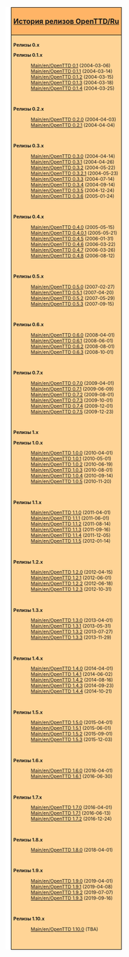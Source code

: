 {{en/-}}
<div style="float:right; padding-left:12px; background:#ffffff;">
<div style="border:1px solid #000000; background:#ffb466; padding:5px; -moz-border-radius-topleft:5px; -moz-border-radius-topright:5px; font-size: 12pt;">
<center><strong><font size="3">[[Main/ru/История релизов OpenTTD|История релизов OpenTTD/Ru]]</font></strong></center></div>
<div style="border:1px solid black; border-top-width: 0px; background:#ffd496; padding:5px; -moz-border-radius-bottomleft:5px; -moz-border-radius-bottomright:8px; font-size: 8pt;">

<div class="mw-collapsible {{#ifeq:{{{expand}}}|0.1| |mw-collapsed}}">
'''Релизы 0.x'''
<div class="mw-collapsible-content" style="clear:both">

<div class="mw-collapsible {{#ifeq:{{{expand}}}|0.1| |mw-collapsed}}">
'''Релизы 0.1.x'''
<div class="mw-collapsible-content" style="clear:both">
:[[Main/en/OpenTTD 0.1]] (2004-03-06)
:[[Main/en/OpenTTD 0.1.1]] (2004-03-14)
:[[Main/en/OpenTTD 0.1.2]] (2004-03-15)
:[[Main/en/OpenTTD 0.1.3]] (2004-03-18)
:[[Main/en/OpenTTD 0.1.4]] (2004-03-25)
<br/>
</div>
</div>

<div class="mw-collapsible {{#ifeq:{{{expand}}}|0.2| |mw-collapsed}}" style="clear:both">
'''Релизы 0.2.x'''
<div class="mw-collapsible-content">
:[[Main/en/OpenTTD 0.2.0]] (2004-04-03)
:[[Main/en/OpenTTD 0.2.1]] (2004-04-04)
<br/>
</div>
</div>

<div class="mw-collapsible {{#ifeq:{{{expand}}}|0.3| |mw-collapsed}}" style="clear:both">
'''Релизы 0.3.x'''
<div class="mw-collapsible-content">
:[[Main/en/OpenTTD 0.3.0]] (2004-04-14)
:[[Main/en/OpenTTD 0.3.1]] (2004-04-26)
:[[Main/en/OpenTTD 0.3.2]] (2004-05-22)
:[[Main/en/OpenTTD 0.3.2.1]] (2004-05-23)
:[[Main/en/OpenTTD 0.3.3]] (2004-07-14)
:[[Main/en/OpenTTD 0.3.4]] (2004-09-14)
:[[Main/en/OpenTTD 0.3.5]] (2004-12-24)
:[[Main/en/OpenTTD 0.3.6]] (2005-01-24)
<br/>
</div>
</div>

<div class="mw-collapsible {{#ifeq:{{{expand}}}|0.4| |mw-collapsed}}" style="clear:both">
'''Релизы 0.4.x'''
<div class="mw-collapsible-content">
:[[Main/en/OpenTTD 0.4.0]] (2005-05-15)
:[[Main/en/OpenTTD 0.4.0.1]] (2005-05-21)
:[[Main/en/OpenTTD 0.4.5]] (2006-01-31)
:[[Main/en/OpenTTD 0.4.6]] (2006-03-22)
:[[Main/en/OpenTTD 0.4.7]] (2006-03-26)
:[[Main/en/OpenTTD 0.4.8]] (2006-08-12)
<br/>
</div>
</div>

<div class="mw-collapsible {{#ifeq:{{{expand}}}|0.5| |mw-collapsed}}" style="clear:both">
'''Релизы 0.5.x'''
<div class="mw-collapsible-content">
:[[Main/en/OpenTTD 0.5.0]] (2007-02-27)
:[[Main/en/OpenTTD 0.5.1]] (2007-04-20)
:[[Main/en/OpenTTD 0.5.2]] (2007-05-29)
:[[Main/en/OpenTTD 0.5.3]] (2007-09-15)
<br/>
</div>
</div>

<div class="mw-collapsible {{#ifeq:{{{expand}}}|0.6| |mw-collapsed}}" style="clear:both">
'''Релизы 0.6.x'''
<div class="mw-collapsible-content">
:[[Main/en/OpenTTD 0.6.0]] (2008-04-01)
:[[Main/en/OpenTTD 0.6.1]] (2008-06-01)
:[[Main/en/OpenTTD 0.6.2]] (2008-08-01)
:[[Main/en/OpenTTD 0.6.3]] (2008-10-01)
<br/>
</div>
</div>

<div class="mw-collapsible {{#ifeq:{{{expand}}}|0.7| |mw-collapsed}}" style="clear:both">
'''Релизы 0.7.x'''
<div class="mw-collapsible-content">
:[[Main/en/OpenTTD 0.7.0]] (2009-04-01)
:[[Main/en/OpenTTD 0.7.1]] (2009-06-09)
:[[Main/en/OpenTTD 0.7.2]] (2009-08-01)
:[[Main/en/OpenTTD 0.7.3]] (2009-10-01)
:[[Main/en/OpenTTD 0.7.4]] (2009-12-01)
:[[Main/en/OpenTTD 0.7.5]] (2009-12-23)
<br/>
</div>
</div>

</div>
</div>

<div class="mw-collapsible {{#ifeq:{{{expand|1.0}}}|1.0| |mw-collapsed}}" style="clear:both">
'''Релизы 1.x'''
<div class="mw-collapsible-content">

<div class="mw-collapsible {{#ifeq:{{{expand}}}|1.0| |mw-collapsed}}" style="clear:both">
'''Релизы 1.0.x'''
<div class="mw-collapsible-content">
:[[Main/en/OpenTTD 1.0.0]] (2010-04-01)
:[[Main/en/OpenTTD 1.0.1]] (2010-05-01)
:[[Main/en/OpenTTD 1.0.2]] (2010-06-19)
:[[Main/en/OpenTTD 1.0.3]] (2010-08-01)
:[[Main/en/OpenTTD 1.0.4]] (2010-09-14)
:[[Main/en/OpenTTD 1.0.5]] (2010-11-20)
<br/>
</div>
</div>

<div class="mw-collapsible {{#ifeq:{{{expand}}}|1.1| |mw-collapsed}}" style="clear:both">
'''Релизы 1.1.x'''
<div class="mw-collapsible-content">
:[[Main/en/OpenTTD 1.1.0]] (2011-04-01)
:[[Main/en/OpenTTD 1.1.1]] (2011-06-01)
:[[Main/en/OpenTTD 1.1.2]] (2011-08-14)
:[[Main/en/OpenTTD 1.1.3]] (2011-09-16)
:[[Main/en/OpenTTD 1.1.4]] (2011-12-05)
:[[Main/en/OpenTTD 1.1.5]] (2012-01-14)
<br/>
</div>
</div>

<div class="mw-collapsible {{#ifeq:{{{expand}}}|1.2| |mw-collapsed}}" style="clear:both">
'''Релизы 1.2.x'''
<div class="mw-collapsible-content">
:[[Main/en/OpenTTD 1.2.0]] (2012-04-15)
:[[Main/en/OpenTTD 1.2.1]] (2012-06-01)
:[[Main/en/OpenTTD 1.2.2]] (2012-06-18)
:[[Main/en/OpenTTD 1.2.3]] (2012-10-31)
<br/>
</div>
</div>

<div class="mw-collapsible {{#ifeq:{{{expand}}}|1.3| |mw-collapsed}}" style="clear:both">
'''Релизы 1.3.x'''
<div class="mw-collapsible-content">
:[[Main/en/OpenTTD 1.3.0]] (2013-04-01)
:[[Main/en/OpenTTD 1.3.1]] (2013-05-31)
:[[Main/en/OpenTTD 1.3.2]] (2013-07-27)
:[[Main/en/OpenTTD 1.3.3]] (2013-11-29)
<br/>
</div>
</div>

<div class="mw-collapsible {{#ifeq:{{{expand}}}|1.4| |mw-collapsed}}" style="clear:both">
'''Релизы 1.4.x'''
<div class="mw-collapsible-content">
:[[Main/en/OpenTTD 1.4.0]] (2014-04-01)
:[[Main/en/OpenTTD 1.4.1]] (2014-06-02)
:[[Main/en/OpenTTD 1.4.2]] (2014-08-16)
:[[Main/en/OpenTTD 1.4.3]] (2014-09-23)
:[[Main/en/OpenTTD 1.4.4]] (2014-10-21)
<br/>
</div>
</div>

<div class="mw-collapsible {{#ifeq:{{{expand}}}|1.5| |mw-collapsed}}" style="clear:both">
'''Релизы 1.5.x'''
<div class="mw-collapsible-content">
:[[Main/en/OpenTTD 1.5.0]] (2015-04-01)
:[[Main/en/OpenTTD 1.5.1]] (2015-06-01)
:[[Main/en/OpenTTD 1.5.2]] (2015-09-01)
:[[Main/en/OpenTTD 1.5.3]] (2015-12-03)
<br/>
</div>
</div>

<div class="mw-collapsible {{#ifeq:{{{expand}}|1.6| |mw-collapsed}}" style="clear:both">
'''Релизы 1.6.x'''
<div class="mw-collapsible-content">
:[[Main/en/OpenTTD 1.6.0]] (2016-04-01)
:[[Main/en/OpenTTD 1.6.1]] (2016-06-30)
<br/>
</div>
</div>

<div class="mw-collapsible {{#ifeq:{{{expand}}}|1.7| |mw-collapsed}}" style="clear:both">
'''Релизы 1.7.x'''
<div class="mw-collapsible-content">
:[[Main/en/OpenTTD 1.7.0]] (2016-04-01)
:[[Main/en/OpenTTD 1.7.1]] (2016-06-13)
:[[Main/en/OpenTTD 1.7.2]] (2016-12-24)
<br/>
</div>
</div>

<div class="mw-collapsible {{#ifeq:{{{expand}}}|1.8| |mw-collapsed}}" style="clear:both">
'''Релизы 1.8.x'''
<div class="mw-collapsible-content">
:[[Main/en/OpenTTD 1.8.0]] (2018-04-01)
<br/>
</div>
</div>

<div class="mw-collapsible {{#ifeq:{{{expand|1.9}}}|1.9| |mw-collapsed}}" style="clear:both">
'''Релизы 1.9.x'''
<div class="mw-collapsible-content">
:[[Main/en/OpenTTD 1.9.0]] (2019-04-01)
:[[Main/en/OpenTTD 1.9.1]] (2019-04-08)
:[[Main/en/OpenTTD 1.9.2]] (2019-07-07)
:[[Main/en/OpenTTD 1.9.3]] (2019-09-16)
<br/>
</div>
</div>

<div class="mw-collapsible {{#ifeq:{{{expand|1.10}}}|1.10| |mw-collapsed}}" style="clear:both">
'''Релизы 1.10.x'''
<div class="mw-collapsible-content">
:[[Main/en/OpenTTD 1.10.0]] (TBA)
<br/>
</div>
</div>

</div>
</div>

</div>
</div>